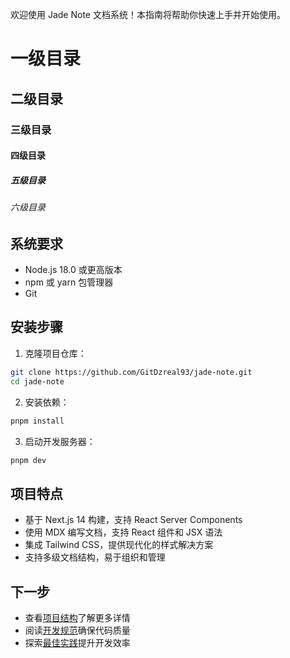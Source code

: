 欢迎使用 Jade Note 文档系统！本指南将帮助你快速上手并开始使用。

<h1>一级目录</h1>

## 二级目录

### 三级目录

#### 四级目录

##### 五级目录

###### 六级目录

## 系统要求

- Node.js 18.0 或更高版本
- npm 或 yarn 包管理器
- Git

## 安装步骤

1. 克隆项目仓库：

```bash
git clone https://github.com/GitDzreal93/jade-note.git
cd jade-note
```

2. 安装依赖：

```bash
pnpm install
```

3. 启动开发服务器：

```bash
pnpm dev
```

## 项目特点

- 基于 Next.js 14 构建，支持 React Server Components
- 使用 MDX 编写文档，支持 React 组件和 JSX 语法
- 集成 Tailwind CSS，提供现代化的样式解决方案
- 支持多级文档结构，易于组织和管理

## 下一步

- 查看[项目结构](/docs/dev_guide/project_structure)了解更多详情
- 阅读[开发规范](/docs/dev_guide/coding_standards)确保代码质量
- 探索[最佳实践](/docs/best_practices)提升开发效率
